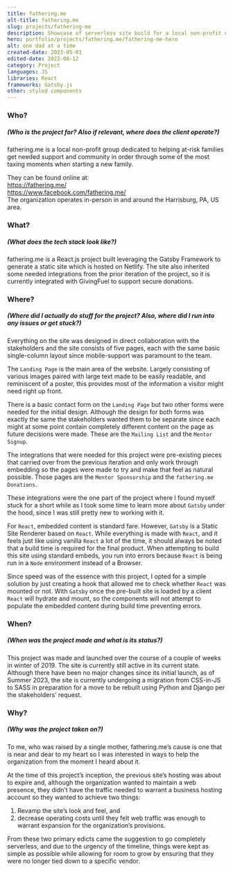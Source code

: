 ```yaml
---
title: fathering.me
alt-title: fathering.me
slug: projects/fathering-me
description: Showcase of serverless site build for a local non-profit organization.
hero: portfolio/projects/fathering.me/fathering-me-hero
alt: one dad at a time
created-date: 2023-05-01
edited-date: 2023-08-12
category: Project
languages: JS
libraries: React
frameworks: Gatsby.js
other: styled components
---
```


### Who?
##### (Who is the project for? Also if relevant, where does the client operate?)

fathering.me is a local non-profit group dedicated to helping at-risk families get needed support and community in order through some of the most taxing moments when starting a new family.

They can be found online at:
<br /><ExternalLink URL="https://fathering.me/">https://fathering.me/</ExternalLink>
<br /><ExternalLink URL="https://www.facebook.com/fathering.me/">https://www.facebook.com/fathering.me/</ExternalLink>
<br /> The organization operates in-person in and around the Harrisburg, PA, US area.

### What?
##### (What does the tech stack look like?)

fathering.me is a <ExternalLink URL="https://react.dev/">React.js</ExternalLink> project built leveraging the <ExternalLink URL="https://www.gatsbyjs.com/">Gatsby Framework</ExternalLink> to generate a static site which is hosted on <ExternalLink URL="https://www.netlify.com/">Netlify</ExternalLink>. The site also inherited some needed integrations from the prior iteration of the project, so it is currently integrated with <ExternalLink URL="https://www.givingfuel.com/">GivingFuel</ExternalLink> to support secure donations.

### Where?
##### (Where did I actually do stuff for the project? Also, where did I run into any issues or get stuck?)

Everything on the site was designed in direct collaboration with the stakeholders and the site consists of five pages, each with the same basic single-column layout since mobile-support was paramount to the team.

The `Landing Page` is the main area of the website. Largely consisting of various images paired with large text made to be easily readable, and reminiscent of a poster, this provides most of the information a visitor might need right up front.

<ImageCard
  src="portfolio/projects/fathering.me/fathering-me-home"
  alt="an overview of the full scrolling layout"
  ar="1378 / 4617"
  bordered="false"
/>

There is a basic contact form on the `Landing Page` but two other forms were needed for the initial design. Although the design for both forms was exactly the same the stakeholders wanted them to be separate since each might at some point contain completely different content on the page as future decisions were made. These are the `Mailing List` and the `Mentor Signup`.

<ImageCard
  src="portfolio/projects/fathering.me/fathering-me-signup"
  alt="screenshot of the mailing list signup form"
  ar="1378 / 816"
  bordered="false"
/>

<ImageCard
  src="portfolio/projects/fathering.me/fathering-me-mentor"
  alt="screenshot of the fathering.me mentor signup form"
  ar="1378 / 880"
  bordered="false"
/>

The integrations that were needed for this project were pre-existing pieces that carried over from the previous iteration and only work through embedding so the pages were made to try and make that feel as natural possible. Those pages are the `Mentor Sponsorship` and the `fathering.me Donations`.

These integrations were the one part of the project where I found myself stuck for a short while as I took some time to learn more about `Gatsby` under the hood, since I was still pretty new to working with it. 

For `React`, embedded content is standard fare. However, `Gatsby` is a Static Site Renderer based on `React`. While everything is made with `React`, and it feels just like using vanilla `React` a lot of the time, it should always be noted that a build time is required for the final product. When attempting to build this site using standard embeds, you run into errors because `React` is being run in a `Node` environment instead of a Browser.

Since speed was of the essence with this project, I opted for a simple solution by just creating a hook that allowed me to check whether `React` was mounted or not. With `Gatsby` once the pre-built site is loaded by a client `React` will hydrate and mount, so the components will not attempt to populate the embedded content during build time preventing errors.

<ImageCard
  src="portfolio/projects/fathering.me/fathering-me-sponsor"
  alt="screenshot of the mentor sponsorship donation page"
  ar="1378 / 1680"
  bordered="false"
/>

<ImageCard
  src="portfolio/projects/fathering.me/fathering-me-donate"
  alt="screenshot of the fathering.me organization donation page"
  ar="1378 / 1907"
  bordered="false"
/>

### When?
##### (When was the project made and what is its status?)

This project was made and launched over the course of a couple of weeks in winter of 2019. The site is currently still active in its current state. Although there have been no major changes since its initial launch, as of Summer 2023, the site is currently undergoing a migration from CSS-in-JS to SASS in preparation for a move to be rebuilt using Python and Django per the stakeholders’ request.

### Why?
##### (Why was the project taken on?)

To me, who was raised by a single mother, fathering.me’s cause is one that is near and dear to my heart so I was interested in ways to help the organization from the moment I heard about it.

At the time of this project’s inception, the previous site’s hosting was about to expire and, although the organization wanted to maintain a web presence, they didn’t have the traffic needed to warrant a business hosting account so they wanted to achieve two things:

1. Revamp the site’s look and feel, and
2. decrease operating costs until they felt web traffic was enough to warrant expansion for the organization’s provisions.

From these two primary edicts came the suggestion to go completely serverless, and due to the urgency of the timeline, things were kept as simple as possible while allowing for room to grow by ensuring that they were no longer tied down to a specific vendor.
